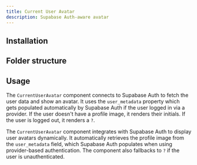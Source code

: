 ```yaml
---
title: Current User Avatar
description: Supabase Auth-aware avatar
---
```


<ComponentPreview name="current-user-avatar-demo" showCode={false} />

## Installation

<BlockItem
  name="current-user-avatar-nextjs"
  description="Renders the avatar of the current user."
/>

## Folder structure

<RegistryBlock itemName="current-user-avatar-nextjs" />

## Usage

The `CurrentUserAvatar` component connects to Supabase Auth to fetch the user data and show an avatar. It uses the `user_metadata`
property which gets populated automatically by Supabase Auth if the user logged in via a provider. If the user doesn't have a profile image, it renders their initials. If the user is logged out, it renders a `?`.

The `CurrentUserAvatar` component integrates with Supabase Auth to display user avatars dynamically. It automatically retrieves the profile image from the `user_metadata` field, which Supabase Auth populates when using provider-based authentication. The component also fallbacks to `?` if the user is unauthenticated.
